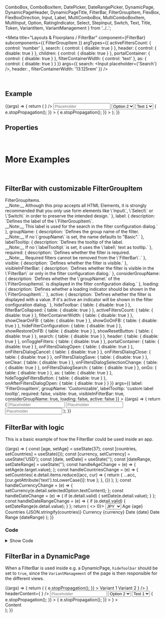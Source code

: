   ComboBox,
  ComboBoxItem,
  DatePicker,
  DateRangePicker,
  DynamicPage,
  DynamicPageHeader,
  DynamicPageTitle,
  FilterBar,
  FilterGroupItem,
  FlexBox,
  FlexBoxDirection,
  Input,
  Label,
  MultiComboBox,
  MultiComboBoxItem,
  MultiInput,
  Option,
  RatingIndicator,
  Select,
  StepInput,
  Switch,
  Text,
  Title,
  Token,
  VariantItem,
  VariantManagement
} from '../..';

<Meta
  title="Layouts & Floorplans / FilterBar"
  component={FilterBar}
  subcomponents={{ FilterGroupItem }}
  argTypes={{
    activeFiltersCount: { control: 'number' },
    search: { control: { disable: true } },
    header: { control: { disable: true } },
    children: { control: { disable: true } },
    portalContainer: { control: { disable: true } },
    filterContainerWidth: { control: 'text' },
    as: { control: { disable: true } }
  }}
  args={{
    search: <Input placeholder={'Search'} />,
    header: <Title>Test</Title>,
    filterContainerWidth: '13.125rem'
  }}
/>

<DocsHeader />

<br />

## Example

<Canvas>
  <Story name="Default">
    {(args) => {
      return (
        <FilterBar {...args}>
          <FilterGroupItem label="StepInput" required>
            <StepInput required />
          </FilterGroupItem>
          <FilterGroupItem label="RatingIndicator">
            <RatingIndicator />
          </FilterGroupItem>
          <FilterGroupItem label="MultiInput" active>
            <MultiInput
              tokens={
                <>
                  <Token text="Argentina" selected />
                  <Token text="Bulgaria" />
                  <Token text="England" />
                  <Token text="Finland" />
                </>
              }
            />
          </FilterGroupItem>
          <FilterGroupItem label="Input">
            <Input placeholder="Placeholder" />
          </FilterGroupItem>
          <FilterGroupItem label="Switch">
            <Switch />
          </FilterGroupItem>
          <FilterGroupItem label="SELECT w/ initial selected">
            <Select>
              <Option>Option 1</Option>
              <Option selected>Option 2</Option>
              <Option>Option 3</Option>
              <Option>Option 4</Option>
            </Select>
          </FilterGroupItem>
          <FilterGroupItem label="SELECT w/o initial selected">
            <Select>
              <Option data-key="Test 1" selected icon="add">
                Test 1
              </Option>
              <Option data-key="Test 2" icon="add">
                Test 2
              </Option>
              <Option data-key="Test 3" icon="add">
                Test 3
              </Option>
              <Option data-key="Test 4" icon="add">
                Test 4
              </Option>
              <Option data-key="Test 5" icon="add">
                Test 5
              </Option>
            </Select>
          </FilterGroupItem>
          <FilterGroupItem label="MultBox w/ initial selected" groupName="Group 1">
            <MultiComboBox
              onSelectionChange={(e) => {
                e.stopPropagation();
              }}
            >
              <MultiComboBoxItem text="MultiComboBoxItem 1" />
              <MultiComboBoxItem selected text="MultiComboBoxItem 2" />
              <MultiComboBoxItem text="MultiComboBoxItem 3" />
              <MultiComboBoxItem selected text="MultiComboBoxItem 4" />
            </MultiComboBox>
          </FilterGroupItem>
          <FilterGroupItem label="ComboBox w/o initial selected" groupName="Group 2">
            <ComboBox
              onSelectionChange={(e) => {
                e.stopPropagation();
              }}
            >
              <ComboBoxItem text="ComboBoxItem 1" />
              <ComboBoxItem text="ComboBoxItem 2" />
              <ComboBoxItem text="ComboBoxItem 3" />
              <ComboBoxItem text="ComboBoxItem 4" />
            </ComboBox>
          </FilterGroupItem>
          <FilterGroupItem label="Date Picker" groupName="Group 2">
            <DateRangePicker style={{ minWidth: 'auto' }} />
          </FilterGroupItem>
        </FilterBar>
      );
    }}
  </Story>
</Canvas>

## Properties

<ArgsTableWithNote story="Default" />

<br />

# More Examples

<br />

## FilterBar with customizable FilterGroupItem

<Canvas>
  <Story
    name="with customizable FilterGroupItem"
    argTypes={{
      children: {
        description: `Content of the <code>FilterGroupItems</code>.<br />__Note:__ Although this prop accepts all HTML Elements, it is strongly recommended that you only use form elements like \`Input\`, \`Select\` or \`Switch\` in order to preserve the intended design.`
      },
      label: {
        description: `Defines the label of the \`FilterGroupItem\`.<br />__Note:__ This label is used for the search in the filter configuration dialog.`
      },
      groupName: {
        description: `Defines the group name of the filter.<br />__Note:__ If no \`groupName\` is set, the name defaults to "Basic".`
      },
      labelTooltip: {
        description: `Defines the tooltip of the label.<br />__Note:__ If no \`labelTooltip\` is set, it uses the \`label\` text as tooltip.`
      },
      required: {
        description: `Defines whether the filter is required.<br />__Note:__ Required filters cannot be removed from the \`FilterBar\`.`
      },
      visible: { description: `Defines whether the filter is visible.` },
      visibleInFilterBar: {
        description: `Defines whether the filter is visible in the \`FilterBar\` or only in the filter configuration dialog.`
      },
      considerGroupName: {
        description: `Defines whether the \`groupName\` of the \`FilterGroupItems\` is displayed in the filter configuration dialog.`
      },
      loading: {
        description: `Defines whether a loading indicator should be shown in the \`FilterGroupItem\`.`
      },
      active: {
        description: `Defines whether the filter is displayed with a value. If it's active an indicator will be shown in the filter configuration dialog.`
      },
      hideToolbar: { table: { disable: true } },
      filterBarCollapsed: { table: { disable: true } },
      activeFiltersCount: { table: { disable: true } },
      filterContainerWidth: { table: { disable: true } },
      showClearOnFB: { table: { disable: true } },
      showGoOnFB: { table: { disable: true } },
      hideFilterConfiguration: { table: { disable: true } },
      showRestoreOnFB: { table: { disable: true } },
      showResetButton: { table: { disable: true } },
      search: { table: { disable: true } },
      header: { table: { disable: true } },
      onToggleFilters: { table: { disable: true } },
      portalContainer: { table: { disable: true } },
      onFiltersDialogOpen: { table: { disable: true } },
      onFiltersDialogCancel: { table: { disable: true } },
      onFiltersDialogClose: { table: { disable: true } },
      onFiltersDialogSave: { table: { disable: true } },
      onClear: { table: { disable: true } },
      onFiltersDialogSelectionChange: { table: { disable: true } },
      onFiltersDialogSearch: { table: { disable: true } },
      onGo: { table: { disable: true } },
      as: { table: { disable: true } },
      hideToggleFiltersButton: { table: { disable: true } },
      onAfterFiltersDialogOpen: { table: { disable: true } }
    }}
    args={{
      label: 'FilterGroupItem',
      groupName: 'Customizable',
      labelTooltip: 'custom label tooltip',
      required: false,
      visible: true,
      visibleInFilterBar: true,
      considerGroupName: true,
      loading: false,
      active: false
    }}
  >
    {(args) => {
      return (
        <FilterBar considerGroupName>
          <FilterGroupItem
            label={args.label}
            groupName={args.groupName}
            labelTooltip={args.labelTooltip}
            required={args.required}
            visible={args.visible}
            visibleInFilterBar={args.visibleInFilterBar}
            considerGroupName={args.considerGroupName}
            loading={args.loading}
            active={args.active}
          >
            <Input placeholder="Placeholder" />
          </FilterGroupItem>
          <FilterGroupItem label="Filter 1" groupName="Not customizable">
            <Input placeholder="Placeholder" />
          </FilterGroupItem>
          <FilterGroupItem label="Filter 2" groupName="Not customizable">
            <Input placeholder="Placeholder" />
          </FilterGroupItem>
        </FilterBar>
      );
    }}
  </Story>
</Canvas>

<ArgsTableWithNote
  hideTabContainer
  story="with customizable FilterGroupItem"
  noteText="The table below shows the props of the first FilterGroupItem."
/>

## FilterBar with logic

This is a basic example of how the FilterBar could be used inside an app.

<Canvas>
  <Story name="with logic">
    {(args) => {
      const [age, setAge] = useState(37);
      const [countries, setCountries] = useState({});
      const [currency, setCurrency] = useState('USD');
      const [date, setDate] = useState('');
      const [dateRange, setDateRange] = useState('');
      const handleAgeChange = (e) => {
        setAge(e.target.value);
      };
      const handleCountriesChange = (e) => {
        setCountries(
          e.detail.items.reduce((acc, cur) => {
            return { ...acc, [cur.getAttribute('text').toLowerCase()]: true };
          }, {})
        );
      };
      const handleCurrencyChange = (e) => {
        setCurrency(e.detail.selectedOption.textContent);
      };
      const handleDateChange = (e) => {
        if (e.detail.valid) {
          setDate(e.detail.value);
        }
      };
      const handleDateRangeChange = (e) => {
        if (e.detail.valid) {
          setDateRange(e.detail.value);
        }
      };
      return (
        <>
          <FilterBar>
            <FilterGroupItem label="Age" active={!!age} required>
              <StepInput value={age} onChange={handleAgeChange} required />
            </FilterGroupItem>
            <FilterGroupItem label="Countries" active={Object.keys(countries).length > 0}>
              <MultiComboBox onSelectionChange={handleCountriesChange}>
                <MultiComboBoxItem text="Argentina" selected={countries.argentina} />
                <MultiComboBoxItem text="Bulgaria" selected={countries.bulgaria} />
                <MultiComboBoxItem text="Finland" selected={countries.finland} />
                <MultiComboBoxItem text="Germany" selected={countries.germany} />
                <MultiComboBoxItem text="Ireland" selected={countries.ireland} />
                <MultiComboBoxItem text="Ukraine" selected={countries.ukraine} />
                <MultiComboBoxItem text="USA" selected={countries.usa} />
              </MultiComboBox>
            </FilterGroupItem>
            <FilterGroupItem label="Currency" active={!!currency}>
              <Select onChange={handleCurrencyChange}>
                <Option additionalText="€" selected={currency === 'EUR'}>
                  EUR
                </Option>
                <Option additionalText="$" selected={currency === 'USD'}>
                  USD
                </Option>
                <Option additionalText="£" selected={currency === 'GBP'}>
                  GBP
                </Option>
                <Option additionalText="₺" selected={currency === 'TRY'}>
                  TRY
                </Option>
                <Option additionalText="¥" selected={currency === 'JPY'}>
                  JPY
                </Option>
              </Select>
            </FilterGroupItem>
            <FilterGroupItem label="Date" active={!!date}>
              <DatePicker value={date} onChange={handleDateChange} style={{ minWidth: 'auto' }} on />
            </FilterGroupItem>
            <FilterGroupItem label="Date Range" active={!!dateRange} visibleInFilterBar={false}>
              <DateRangePicker value={dateRange} onChange={handleDateRangeChange} style={{ minWidth: 'auto' }} on />
            </FilterGroupItem>
          </FilterBar>
          <FlexBox direction={FlexBoxDirection.Column}>
            <FlexBox>
              <Label showColon>Age</Label>
              <Text>{age}</Text>
            </FlexBox>
            <FlexBox>
              <Label showColon>Countries</Label>
              <Text>{JSON.stringify(countries)}</Text>
            </FlexBox>
            <FlexBox>
              <Label showColon>Currency</Label>
              <Text>{currency}</Text>
            </FlexBox>
            <FlexBox>
              <Label showColon>Date</Label>
              <Text>{date}</Text>
            </FlexBox>
            <FlexBox>
              <Label showColon>Date Range</Label>
              <Text>{dateRange}</Text>
            </FlexBox>
          </FlexBox>
        </>
      );
    }}
  </Story>
</Canvas>

### Code

<details>

<summary>Show Code</summary>

```jsx
const FilterBarComponent = (args) => {
  const [age, setAge] = useState(37);
  const [countries, setCountries] = useState({});
  const [currency, setCurrency] = useState('USD');
  const [date, setDate] = useState('');
  const [dateRange, setDateRange] = useState('');
  const handleAgeChange = (e) => {
    setAge(e.target.value);
  };
  const handleCountriesChange = (e) => {
    setCountries(
      e.detail.items.reduce((acc, cur) => {
        return { ...acc, [cur.getAttribute('text').toLowerCase()]: true };
      }, {})
    );
  };
  const handleCurrencyChange = (e) => {
    setCurrency(e.detail.selectedOption.textContent);
  };
  const handleDateChange = (e) => {
    if (e.detail.valid) {
      setDate(e.detail.value);
    }
  };
  const handleDateRangeChange = (e) => {
    if (e.detail.valid) {
      setDateRange(e.detail.value);
    }
  };
  return (
    <>
      <FilterBar>
        <FilterGroupItem label="Age" active={!!age} required>
          <StepInput value={age} onChange={handleAgeChange} required />
        </FilterGroupItem>
        <FilterGroupItem label="Countries" active={Object.keys(countries).length > 0}>
          <MultiComboBox onSelectionChange={handleCountriesChange}>
            <MultiComboBoxItem text="Argentina" selected={countries.argentina} />
            <MultiComboBoxItem text="Bulgaria" selected={countries.bulgaria} />
            <MultiComboBoxItem text="Finland" selected={countries.finland} />
            <MultiComboBoxItem text="Germany" selected={countries.germany} />
            <MultiComboBoxItem text="Ireland" selected={countries.ireland} />
            <MultiComboBoxItem text="Ukraine" selected={countries.ukraine} />
            <MultiComboBoxItem text="USA" selected={countries.usa} />
          </MultiComboBox>
        </FilterGroupItem>
        <FilterGroupItem label="Currency" active={!!currency}>
          <Select onChange={handleCurrencyChange}>
            <Option additionalText="€" selected={currency === 'EUR'}>
              EUR
            </Option>
            <Option additionalText="$" selected={currency === 'USD'}>
              USD
            </Option>
            <Option additionalText="£" selected={currency === 'GBP'}>
              GBP
            </Option>
            <Option additionalText="₺" selected={currency === 'TRY'}>
              TRY
            </Option>
            <Option additionalText="¥" selected={currency === 'JPY'}>
              JPY
            </Option>
          </Select>
        </FilterGroupItem>
        <FilterGroupItem label="Date" active={!!date}>
          <DatePicker value={date} onChange={handleDateChange} style={{ minWidth: 'auto' }} on />
        </FilterGroupItem>
        <FilterGroupItem label="Date Range" active={!!dateRange} visibleInFilterBar={false}>
          <DateRangePicker value={dateRange} onChange={handleDateRangeChange} style={{ minWidth: 'auto' }} on />
        </FilterGroupItem>
      </FilterBar>
      <FlexBox direction={FlexBoxDirection.Column}>
        <FlexBox>
          <Label showColon>Age</Label>
          <Text>{age}</Text>
        </FlexBox>
        <FlexBox>
          <Label showColon>Countries</Label>
          <Text>{JSON.stringify(countries)}</Text>
        </FlexBox>
        <FlexBox>
          <Label showColon>Currency</Label>
          <Text>{currency}</Text>
        </FlexBox>
        <FlexBox>
          <Label showColon>Date</Label>
          <Text>{date}</Text>
        </FlexBox>
        <FlexBox>
          <Label showColon>Date Range</Label>
          <Text>{dateRange}</Text>
        </FlexBox>
      </FlexBox>
    </>
  );
};
```

</details>

## FilterBar in a DynamicPage

When a FilterBar is used inside e.g. a DynamicPage, `hideToolbar` should be set to `true`, since the `VariantManagement` of
the page is then responsible for the different views.

<Canvas>
  <Story name="in DynamicPage">
    {(args) => {
      return (
        <DynamicPage
          headerTitle={
            <DynamicPageTitle
              interact
              header={
                <VariantManagement
                  onClick={(e) => {
                    e.stopPropagation();
                  }}
                >
                  <VariantItem>Variant 1</VariantItem>
                  <VariantItem selected>Variant 2</VariantItem>
                </VariantManagement>
              }
            />
          }
          headerContent={
            <DynamicPageHeader>
              <FilterBar {...args} hideToolbar>
                <FilterGroupItem label="StepInput">
                  <StepInput />
                </FilterGroupItem>
                <FilterGroupItem label="MultiInput" active required>
                  <MultiInput
                    required
                    tokens={
                      <>
                        <Token text="Argentina" selected />
                        <Token text="Bulgaria" />
                        <Token text="England" />
                        <Token text="Finland" />
                      </>
                    }
                  />
                </FilterGroupItem>
                <FilterGroupItem label="Input">
                  <Input placeholder="Placeholder" />
                </FilterGroupItem>
                <FilterGroupItem label="Switch" visibleInFilterBar={false}>
                  <Switch />
                </FilterGroupItem>
                <FilterGroupItem label="SELECT w/ initial selected" visibleInFilterBar={false}>
                  <Select>
                    <Option>Option 1</Option>
                    <Option selected>Option 2</Option>
                    <Option>Option 3</Option>
                    <Option>Option 4</Option>
                  </Select>
                </FilterGroupItem>
                <FilterGroupItem label="SELECT w/o initial selected" visibleInFilterBar={false}>
                  <Select>
                    <Option data-key="Test 1" selected icon="add">
                      Test 1
                    </Option>
                    <Option data-key="Test 2" icon="add">
                      Test 2
                    </Option>
                    <Option data-key="Test 3" icon="add">
                      Test 3
                    </Option>
                    <Option data-key="Test 4" icon="add">
                      Test 4
                    </Option>
                    <Option data-key="Test 5" icon="add">
                      Test 5
                    </Option>
                  </Select>
                </FilterGroupItem>
                <FilterGroupItem label="MultBox w/ initial selected" groupName="Group 1" visibleInFilterBar={false}>
                  <MultiComboBox
                    onSelectionChange={(e) => {
                      e.stopPropagation();
                    }}
                  >
                    <MultiComboBoxItem text="MultiComboBoxItem 1" />
                    <MultiComboBoxItem selected text="MultiComboBoxItem 2" />
                    <MultiComboBoxItem text="MultiComboBoxItem 3" />
                    <MultiComboBoxItem selected text="MultiComboBoxItem 4" />
                  </MultiComboBox>
                </FilterGroupItem>
                <FilterGroupItem label="ComboBox w/o initial selected" groupName="Group 2" visibleInFilterBar={false}>
                  <ComboBox
                    onSelectionChange={(e) => {
                      e.stopPropagation();
                    }}
                  >
                    <ComboBoxItem text="ComboBoxItem 1" />
                    <ComboBoxItem text="ComboBoxItem 2" />
                    <ComboBoxItem text="ComboBoxItem 3" />
                    <ComboBoxItem text="ComboBoxItem 4" />
                  </ComboBox>
                </FilterGroupItem>
                <FilterGroupItem label="Date Picker" groupName="Group 2">
                  <DateRangePicker style={{ minWidth: 'auto' }} />
                </FilterGroupItem>
              </FilterBar>
            </DynamicPageHeader>
          }
        >
          <div
            style={{
              background: 'cadetblue',
              height: '200px',
              display: 'flex',
              alignItems: 'center',
              justifyContent: 'center'
            }}
          >
            <Text style={{ color: 'white' }}>Content</Text>
          </div>
        </DynamicPage>
      );
    }}
  </Story>
</Canvas>

<Footer />
